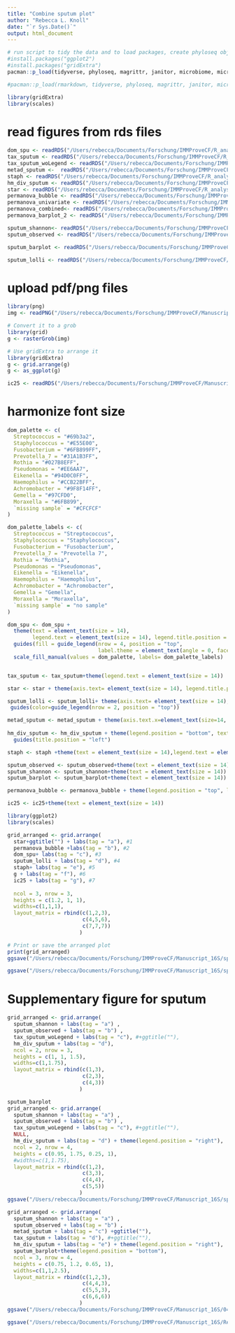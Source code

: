 ```yaml
---
title: "Combine sputum plot"
author: "Rebecca L. Knoll"
date: "`r Sys.Date()`"
output: html_document
---
```


```r
# run script to tidy the data and to load packages, create phyloseq object (ps_clean) and load libraries
#install.packages("ggplot2")
#install.packages("gridExtra")
pacman::p_load(tidyverse, phyloseq, magrittr, janitor, microbiome, microViz, knitr, lubridate, naniar, readxl, ggplot2, ggpubr, ggalluvial, metadeconfoundR)

#pacman::p_load(rmarkdown, tidyverse, phyloseq, magrittr, janitor, microbiome, knitr, lubridate, naniar, readxl, ggplot2, ggpubr,rstatix, metadeconfoundR, microViz)

library(gridExtra)
library(scales)
```

# read figures from rds files
```r
dom_spu <- readRDS("/Users/rebecca/Documents/Forschung/IMMProveCF/R_analysis/figures/alluvial_dominantGenus.rds")
tax_sputum <- readRDS("/Users/rebecca/Documents/Forschung/IMMProveCF/R_analysis/figures/da_sputum.rds")
tax_sputum_woLegend <- readRDS("/Users/rebecca/Documents/Forschung/IMMProveCF/R_analysis/figures/da_sputum_woLegend.rds")
metad_sputum <-  readRDS("/Users/rebecca/Documents/Forschung/IMMProveCF/R_analysis/figures/sputum_metad.rds")
staph <- readRDS("/Users/rebecca/Documents/Forschung/IMMProveCF/R_analysis/figures/cor_staph_chloride_sputum.rds")
hm_div_sputum <- readRDS("/Users/rebecca/Documents/Forschung/IMMProveCF/R_analysis/figures/hm_div_sputum.rds")
star <- readRDS("/Users/rebecca/Documents/Forschung/IMMProveCF/R_analysis/figures/starplot_sputum.rds")
permanova_bubble <- readRDS("/Users/rebecca/Documents/Forschung/IMMProveCF/R_analysis/rds_files/PERMANOVA_timepoints_sputum.rds")
permanova_univariate <- readRDS("/Users/rebecca/Documents/Forschung/IMMProveCF/R_analysis/rds_files/sputum_univariate_permanova_stratified.rds")
permanova_combined<- readRDS("/Users/rebecca/Documents/Forschung/IMMProveCF/R_analysis/rds_files/sputum_combined_permanova_stratified_31Samples:withoutETI.rds")
permanova_barplot_2 <- readRDS("/Users/rebecca/Documents/Forschung/IMMProveCF/R_analysis/rds_files/sputum_combined_permanova_barplot.rds")

sputum_shannon<- readRDS("/Users/rebecca/Documents/Forschung/IMMProveCF/R_analysis/figures/sputum_shannon.rds")
sputum_observed <- readRDS("/Users/rebecca/Documents/Forschung/IMMProveCF/R_analysis/figures/sputum_observed.rds")

sputum_barplot <- readRDS("/Users/rebecca/Documents/Forschung/IMMProveCF/R_analysis/figures/sputum_barplot.rds")

sputum_lolli <- readRDS("/Users/rebecca/Documents/Forschung/IMMProveCF/R_analysis/rds_files/sputum_permanova_lollipop_plot.rds")
```

# upload pdf/png files
```r
library(png)
img <- readPNG("/Users/rebecca/Documents/Forschung/IMMProveCF/Manuscript_16S/IMMProveCF_public/figures/sweat_chloride_mediation_crop.png")

# Convert it to a grob
library(grid)
g <- rasterGrob(img)

# Use gridExtra to arrange it
library(gridExtra)
g <- grid.arrange(g)
g <- as_ggplot(g)
```

```r
ic25 <- readRDS("/Users/rebecca/Documents/Forschung/IMMProveCF/Manuscript_16S/IMMProveCF_public/figures/ic25_figure_sputum.rds")
```

# harmonize font size
```r
dom_palette <- c(
  Streptococcus = "#69b3a2", 
  Staphylococcus = "#E55E00", 
  Fusobacterium = "#6FB899FF", 
  Prevotella_7 = "#31A1B3FF", 
  Rothia = "#027B8EFF", 
  Pseudomonas = "#EE6AA7", 
  Eikenella = "#94D0C0FF", 
  Haemophilus = "#CCB22BFF", 
  Achromobacter = "#9F8F14FF", 
  Gemella = "#97CFD0", 
  Moraxella = "#6FB899", 
  `missing sample` = "#CFCFCF"
)

dom_palette_labels <- c(
  Streptococcus = "Streptococcus",
  Staphylococcus = "Staphylococcus",
  Fusobacterium = "Fusobacterium",
  Prevotella_7 = "Prevotella 7",
  Rothia = "Rothia",
  Pseudomonas = "Pseudomonas",
  Eikenella = "Eikenella",
  Haemophilus = "Haemophilus",
  Achromobacter = "Achromobacter",
  Gemella = "Gemella",
  Moraxella = "Moraxella",
  `missing sample` = "no sample"
)

dom_spu <- dom_spu +
  theme(text = element_text(size = 14), 
        legend.text = element_text(size = 14), legend.title.position = "top") +
  guides(fill = guide_legend(nrow = 4, position = "top", 
                             label.theme = element_text(angle = 0, face = "italic", size = 14))) +
  scale_fill_manual(values = dom_palette, labels= dom_palette_labels)


tax_sputum <- tax_sputum+theme(legend.text = element_text(size = 14))

star <- star + theme(axis.text= element_text(size = 14), legend.title.position = "top", legend.position = "top", axis.title = element_text(size=14), legend.text = element_text(size = 14), legend.title =  element_text(size = 14))

sputum_lolli <- sputum_lolli+ theme(axis.text= element_text(size = 14), axis.title = element_text(size=14), legend.text = element_text(size = 14), legend.title =  element_text(size = 14), legend.title.position = "left",  legend.position = "top")+ 
 guides(color=guide_legend(nrow = 2, position = "top")) 

metad_sputum <- metad_sputum + theme(axis.text.x=element_text(size=14, angle = 40, hjust = 1, vjust = 1.05), axis.text.y=element_text(size=14, face="italic"), legend.title = element_text(size=14), legend.position = "bottom")
  
hm_div_sputum <- hm_div_sputum + theme(legend.position = "bottom", text = element_text(size = 14), legend.box = "horizontal") + scale_fill_gradient2(name= "Effect size\n(Cliff's delta)", low = "#746999", high = "#69b3a2", mid = "white", midpoint = 0, guide = guide_colorbar(raster = F),labels = scales::number_format(accuracy = 0.1))+
  guides(title.position = "left")

staph <- staph +theme(text = element_text(size = 14),legend.text = element_text(size = 14), axis.text = element_text(size = 14), axis.title = element_text(size=14), legend.title =  element_text(size = 14), legend.position = "right")+ guides(color=guide_legend(nrow = 5, title = "Month from \ntreatment start")) 

sputum_observed <- sputum_observed+theme(text = element_text(size = 14))
sputum_shannon <- sputum_shannon+theme(text = element_text(size = 14))
sputum_barplot <- sputum_barplot+theme(text = element_text(size = 14))

permanova_bubble <- permanova_bubble + theme(legend.position = "top", legend.title.position = "top", text = element_text(size = 14)) + guides(fill = guide_legend(ncol = 1), size=guide_legend(nrow = 2)) 

ic25 <- ic25+theme(text = element_text(size = 14))

```

```r
library(ggplot2)
library(scales)

grid_arranged <- grid.arrange(
  star+ggtitle("") + labs(tag = "a"), #1
  permanova_bubble +labs(tag = "b"), #2
  dom_spu+ labs(tag = "c"), #3
  sputum_lolli + labs(tag = "d"), #4
  staph+ labs(tag = "e"), #5
  g + labs(tag = "f"), #6
  ic25 + labs(tag = "g"), #7
 
  ncol = 3, nrow = 3,
  heights = c(1.2, 1, 1),
  widths=c(1,1,1),
  layout_matrix = rbind(c(1,2,3),
                        c(4,5,6),
                        c(7,7,7))
                       )

# Print or save the arranged plot
print(grid_arranged)
ggsave("/Users/rebecca/Documents/Forschung/IMMProveCF/Manuscript_16S/sputum_figure_12032024.png",grid_arranged, dpi = 300, width = 16, height = 14)

ggsave("/Users/rebecca/Documents/Forschung/IMMProveCF/Manuscript_16S/sputum_figure_12032024.pdf",grid_arranged, dpi = 300, width = 16, height = 14)
```

# Supplementary figure for sputum
```r
grid_arranged <- grid.arrange(
  sputum_shannon + labs(tag = "a") ,
  sputum_observed + labs(tag = "b") ,
  tax_sputum_woLegend + labs(tag = "c"), #+ggtitle(""),
  hm_div_sputum + labs(tag = "d"),
  ncol = 2, nrow = 3,
  heights = c(1, 1, 1.5),
  widths=c(1,1.75),
  layout_matrix = rbind(c(1,3),
                        c(2,3),
                        c(4,3))
                       )

```
```r
sputum_barplot
grid_arranged <- grid.arrange(
  sputum_shannon + labs(tag = "a") ,
  sputum_observed + labs(tag = "b") ,
  tax_sputum_woLegend + labs(tag = "c"), #+ggtitle(""),
  NULL,
  hm_div_sputum + labs(tag = "d") + theme(legend.position = "right"),
  ncol = 2, nrow = 4,
  heights = c(0.95, 1.75, 0.25, 1),
  #widths=c(1,1.75),
  layout_matrix = rbind(c(1,2),
                        c(3,3),
                        c(4,4),
                        c(5,5))
                       )
ggsave("/Users/rebecca/Documents/Forschung/IMMProveCF/Manuscript_16S/sputum_figure_supp.png",grid_arranged, dpi = 300, width = 6, height = 12)
```

```r
grid_arranged <- grid.arrange(
  sputum_shannon + labs(tag = "a") ,
  sputum_observed + labs(tag = "b") ,
  metad_sputum + labs(tag = "c") +ggtitle(""),
  tax_sputum + labs(tag = "d"), #+ggtitle(""),
  hm_div_sputum + labs(tag = "e") + theme(legend.position = "right"),
  sputum_barplot+theme(legend.position = "bottom"), 
  ncol = 3, nrow = 4,
  heights = c(0.75, 1.2, 0.65, 1),
  widths=c(1,1,2.5),
  layout_matrix = rbind(c(1,2,3),
                        c(4,4,3),
                        c(5,5,3),
                        c(6,6,6))
                       )
ggsave("/Users/rebecca/Documents/Forschung/IMMProveCF/Manuscript_16S/041224_sputum_figure_supp.png",grid_arranged, dpi = 300, width = 16, height = 18)

ggsave("/Users/rebecca/Documents/Forschung/IMMProveCF/Manuscript_16S/Revision/pdf_figures/supp_figure2.pdf",grid_arranged, dpi = 300, width = 16, height = 18)
```
